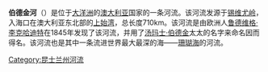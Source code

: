 {{Infobox River
  | river_name = 伯德金河
  | image_name = BurdekinRiver1.jpg
  | caption = <small>2005年由外国摄影家在澳洲某高速公路上摄影的伯德金河</small>
  | origin = 澳大利亚[[昆士兰州|昆士兰州]][[英咸|英咸]]市附近的锡维尤岭
  | mouth = 澳大利亚[[昆士兰州|昆士兰州]][[艾尔市|艾尔市]]的[[上始湾|上始湾]]
  | basin_countries = [[澳大利亚|澳大利亚]]
  | length = 710 km
  | elevation = 1,200,
  | discharge = 380m<sup>3</sup>/s (大概)<br/>240m<sup>3</sup>/s (年平均)<br/>- '没有能流超过40,000m<sup>3</sup>/s''
  | watershed = 129,700 km²
}}

'''伯德金河'''（{{lang|en|Burdekin River}}）是位于[[大洋洲|大洋洲]]的[[澳大利亚|澳大利亚]]国家的一条河流。该河流发源于[[锡维尤岭|锡维尤岭]]，入海口在澳大利亚东北部的[[上始湾|上始湾]]，总长度710km。该河流是由欧洲人[[鲁德维格·李克哈迪特|鲁德维格·李克哈迪特]]在1845年发现了该河流，并用了[[汤玛士·伯德金|汤玛士·伯德金]]太太的名字来命名因而得名。该河流也是其中一条流进世界最大最深的海——[[珊瑚海|珊瑚海]]的河流。

[[Category:昆士兰州河流|Category:昆士兰州河流]]